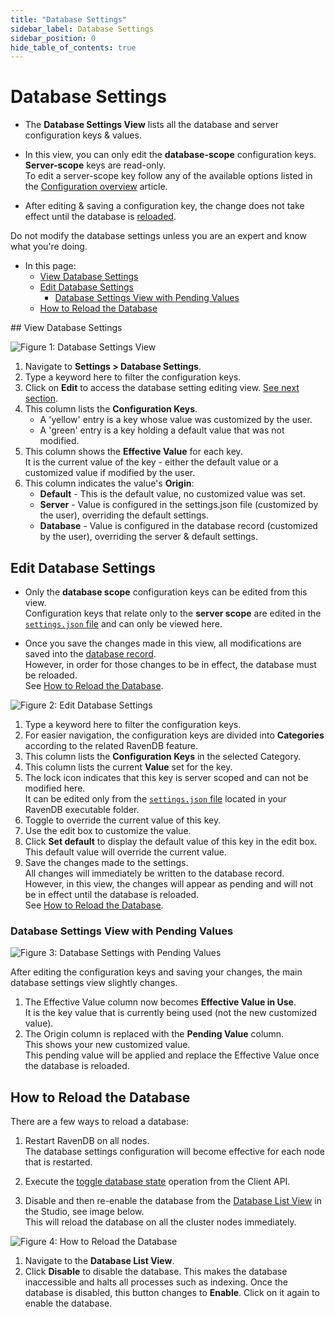 ```yaml
---
title: "Database Settings"
sidebar_label: Database Settings
sidebar_position: 0
hide_table_of_contents: true
---
```



# Database Settings
<Admonition type="note" title="Note">

* The __Database Settings View__ lists all the database and server configuration keys & values.  

* In this view, you can only edit the __database-scope__ configuration keys. __Server-scope__ keys are read-only.  
  To edit a server-scope key follow any of the available options listed in the [Configuration overview](../../../server/configuration/configuration-options.mdx) article.  

* After editing & saving a configuration key, the change does not take effect 
  until the database is [reloaded](../../../studio/database/settings/database-settings.mdx#how-to-reload-the-database).  

<Admonition type="warning" title="Warning" id="warning" href="#warning">
Do not modify the database settings unless you are an expert and know what you're doing.  
</Admonition>

* In this page:  
  * [View Database Settings](../../../studio/database/settings/database-settings.mdx#view-database-settings)  
  * [Edit Database Settings](../../../studio/database/settings/database-settings.mdx#edit-database-settings)  
      * [Database Settings View with Pending Values](../../../studio/database/settings/database-settings.mdx#database-settings-view-with-pending-values)  
  * [How to Reload the Database](../../../studio/database/settings/database-settings.mdx#how-to-reload-the-database)  

</Admonition>
## View Database Settings

![Figure 1: Database Settings View](./assets/database-settings-1.png)

1. Navigate to **Settings &gt; Database Settings**.  
2. Type a keyword here to filter the configuration keys.  
3. Click on **Edit** to access the database setting editing view. [See next section](../../../studio/database/settings/database-settings.mdx#edit-database-settings).  
4. This column lists the **Configuration Keys**.  
    * A 'yellow' entry is a key whose value was customized by the user.  
    * A 'green' entry is a key holding a default value that was not modified.  
5. This column shows the **Effective Value** for each key.  
   It is the current value of the key - either the default value or a customized value if modified by the user.  
6. This column indicates the value's **Origin**:  
    * **Default** - This is the default value, no customized value was set.  
    * **Server** - Value is configured in the settings.json file (customized by the user), overriding the default settings.  
    * **Database** - Value is configured in the database record (customized by the user), overriding the server & default settings.  



## Edit Database Settings 

* Only the **database scope** configuration keys can be edited from this view.  
  Configuration keys that relate only to the **server scope** are edited in the 
  [`settings.json` file](../../../server/configuration/configuration-options.mdx#settingsjson) 
  and can only be viewed here.  

* Once you save the changes made in this view, all modifications are saved into the 
  [database record](../../../studio/database/settings/database-record.mdx).  
  However, in order for those changes to be in effect, the database must be reloaded.  
  See [How to Reload the Database](../../../studio/database/settings/database-settings.mdx#how-to-reload-the-database).  

![Figure 2: Edit Database Settings](./assets/database-settings-2.png)

1. Type a keyword here to filter the configuration keys.  
2. For easier navigation, the configuration keys are divided into **Categories** 
   according to the related RavenDB feature.  
3. This column lists the **Configuration Keys** in the selected Category.  
4. This column lists the current **Value** set for the key.  
5. The lock icon indicates that this key is server scoped and can not be modified here.  
   It can be edited only from the [`settings.json` file](../../../server/configuration/configuration-options.mdx#settingsjson) 
   located in your RavenDB executable folder.  
6. Toggle to override the current value of this key.  
7. Use the edit box to customize the value.  
8. Click **Set default** to display the default value of this key in the edit box.  
   This default value will override the current value.  
9. Save the changes made to the settings.  
   All changes will immediately be written to the database record.  
   However, in this view, the changes will appear as pending and will not be in effect until the 
   database is reloaded.  
   See [How to Reload the Database](../../../studio/database/settings/database-settings.mdx#how-to-reload-the-database).  

### Database Settings View with Pending Values

![Figure 3: Database Settings with Pending Values](./assets/database-settings-3.png)

After editing the configuration keys and saving your changes, the main database settings 
view slightly changes.  

1. The Effective Value column now becomes **Effective Value in Use**.  
   It is the key value that is currently being used (not the new customized value).  
2. The Origin column is replaced with the **Pending Value** column.  
   This shows your new customized value.  
   This pending value will be applied and replace the Effective Value once the database is reloaded.  



## How to Reload the Database

There are a few ways to reload a database:  

1. Restart RavenDB on all nodes.  
   The database settings configuration will become effective for each node that is restarted.

2. Execute the [toggle database state](../../../client-api/operations/server-wide/toggle-databases-state.mdx) operation from the Client API.  

3. Disable and then re-enable the database from the [Database List View](../../../studio/database/databases-list-view.mdx) in the Studio, see image below.  
   This will reload the database on all the cluster nodes immediately.

![Figure 4: How to Reload the Database](./assets/database-settings-4.png)

1. Navigate to the **Database List View**.  
2. Click **Disable** to disable the database. This makes the database inaccessible and halts 
   all processes such as indexing. Once the database is disabled, this button changes to **Enable**. 
   Click on it again to enable the database.  



